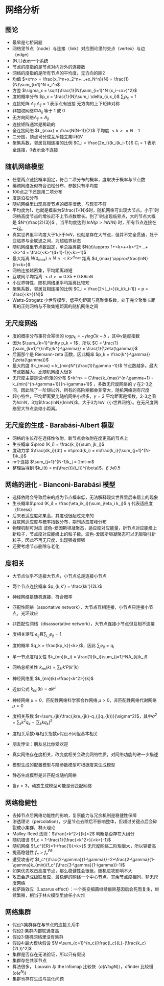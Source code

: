# 网络分析 {#neta}

## 图论

- 最早是七桥问题
- 网络里节点（node）与连接（link）对应图论里的交点（vertex）与边（edge）
- (N,L)表示一个系统
- 节点的度指的是节点对内对外的连接数
- 网络的度指的是所有节点的平均度，无方向的除2
- 均值 $<x^n> = \frac{x_1^n+x_2^n+...+x_N^n}{N} = \frac{1}{N}\sum_{i=1}^N x_i^n$
- 方差 $\sigma_x = \sqrt{\frac{1}{N}\sum_{i=1}^N (x_i-<x>)^2}$
- 度的概率分布 $p_x = \frac{1}{N}\sum_i \delta_{x,x_i}$ $\sum_ip_x = 1$
- 连接矩阵 $A_{ij}$ $A_{ij} = 1$ 表示点有链接 无方向的上下矩阵对称
- 非加权网络中$A_{ij}$ 等于 1 或 0
- 无方向网络$A_{ij} = A_{ji}$
- 连接矩阵通常是稀疏的
- 全连接网络 $L_{max} = \frac{N(N-1)}{2}$ 平均度 $<k> = N-1$
- 二分图，顶点可分成互斥独立集U和V
- 聚集系数，邻居互相连接的比例 $C_i = \frac{2e_i}{k_i(k_i-1)}$ $C_i =1$ 表示全连接，0表示全不连接

## 随机网络模型

- 任意两点链接概率固定，符合二项分布的概率，度取决于概率与节点数
- 稀疏网络近似符合泊松分布，参数只有平均度
- 100点之下还是用二项分布
- 度是泊松分布
- 随机网络里出现高度节点的概率很低，与现实不符
- 平均度为1，也就是概率为$\frac{1}{N}$时，随机网络可出现大节点。小于1时网络高度节点的增长赶不上节点数增长。到了1时出现临界点，大的节点大概是 $N^{\frac{2}{3}}$ 。当平均度达到 $lnN(p>lnN/N)$ 时，所有节点连接在一起。
- 真实世界里平均度大于1小于$lnN$，也就是存在大节点，但并不完全贯通，处于亚临界与全联通之间，为超临界状态
- 随机网络里节点数固定，单总距离数 $N(d)\approx 1+<k>+<k>^2+...+<k>^d = \frac{<k>^{d+1}-1}{<k>-1}$
- 最大距离 $N(d_{max})\approx N \approx <k>^{d_{max}}$ 距离 $d_{max} \approx\frac{lnN}{ln<k>}$ 
- 网络连接越密集，平均距离越短
- 互联网平均距离 $<d> \approx 0.35+0.89lnN$
- 小世界特性，随机网络里平均距离比较短
- 聚集系数，邻居互相连接的比例 $C_i = \frac{2<L_i>}{k_i(k_i-1)} = p = \frac{<k>}{N}$ 
- Watts-Strogatz 小世界模型，低平均距离与高聚集系数，处于完全聚集长距离的正则网络与不聚集短距离的随机网络之间

## 无尺度网络

- 度的概率分布事符合幂律的 $log p_k = -\gamma logCk+b$ ，其中$\gamma$是度指数
- 因为 $\sum_{k=1}^\infty p_k = 1$，所以 $C = \frac{1}{\sum_{k=1}^{\infty}k^{-\gamma}} = \frac{1}{\zeta(\gamma)}$ 
- 后面那个是 Riemann-zeta 函数，因此概率 $p_k = \frac{k^{-\gamma}}{\zeta(\gamma)}$
- 最大的度 $k_{max} = k_{min}N^{\frac{1}{\gamma -1}}$ 节点数越多，最大节点数越大，比随机网络大很多
- 无尺度主要是说n阶矩的分布 $<k^n> = C\frac{k_{max}^{n-\gamma+1} - k_{min}^{n-\gamma+1}}{n-\gamma+1}$ ，多数无尺度网络的 $\gamma$ 在2-3之间，因此除了一阶矩以外，所有的高阶矩都会非常大，随机网络则有尺度
- 超小特性，平均距离要比随机网络小很多，$\gamma =2$ 平均距离是常数，2-3之间为$lnlnN$，3为$\frac{lnN}{lnlnN}$，大于3为$lnN$（小世界网络）。在无尺度网络里大节点会缩小距离。

## 无尺度的生成 - Barabási-Albert 模型

- 网络的生长存在选择性依附，新节点会依附在度更高的节点上
- 生长概率 $\prod (K_i) = \frac{k_i}{\sum_jk_j}$
- 度动力学 $\frac{dk_i}{dt} = m\prod(k_i) = m\frac{k_i}{\sum_{j=1}^{N-1}k_j}$ 
- m个连接 $\sum_{j=1}^{N-1}k_j = 2mt-m$
- 整理后得到 $k_i(t) = m(\frac{t}{t_i})^{\beta}$，$\beta$ 为0.5

## 网络的进化 - Bianconi-Barabási 模型

- 选择依附会导致后来的成为节点概率低，无法解释现实世界里后来居上的现象
- 生长概率$\prod (K_i) = \frac{\eta_ik_i}{\sum_j\eta_i k_j}$ $\eta$ 代表适应度（fitness）
- 后来者适应度如果高，其度也很超过先来的
- 互联网适应度与概率指数分布，期刊适应度峰分布
- 物理机制可对应 波色-爱因斯坦凝聚态，适应度对应能量，新节点对应能级上新粒子，节点度对应能级上的粒子数。波色-爱因斯坦凝聚态可以无限吸引新粒子，因此不再无尺度，出现强者恒强
- 还要考虑节点删除与老化

## 度相关

- 大节点似乎不连接大节点，小节点总是连接小节点

- 两个节点连接概率 $p_{k,k'} = \frac{kk'}{2L}$

- 神经网络是随机连接，符合概率

- 匹配性网络（assortative network），大节点互相连接，小节点只连接小节点，光环效应

- 非匹配性网络（disassortative network），大节点连接小节点但互相不连接

- 度相关矩阵 $e_{ij}$且$\sum_{i,j}e_{ij} = 1$

- 度的概率 $q_k = \frac{kp_k}{<k>}$，因此 $\sum_je_{ij} = q_i$

- 单一节点度相关性 $k_{nn}(k_i) = \frac{1}{k_i}\sum_{j=1}^NA_{ij}k_j$

- 网络总相关性 $k_{nn}(k) = \sum_{k'}k'P(k'|k)$

- 神经网络里 $k_{nn}(k)=\frac{<k^2>}{k}$

- 近似公式 $k_{nn}(k)=ak^{\mu}$

- 神经网络 $\mu = 0$，匹配性网络科学家合作网络 $\mu>0$，非匹配性网络代谢网络 $\mu<0$

- 度相关系数  $r=\sum_{jk}\frac{jk(e_{jk}-q_{j}q_{k})}{\sigma^2}$，其中$\sigma^2=\sum_{k}k^2q_k - [\sum_kkq_k]^2$

- 度相关系数$r$与相关指数$\mu$假设不同但基本相关

- 朋友悖论：朋友总比你受欢迎

- 真实网络存在度相关，改变度相关会改变网络性质，对网络功能的进一步描述

- 模型生成的配置模型与隐参数模型可根据度来生成模型

- 静态生成模型是非匹配或随机网络

- 当$\gamma>3$，动态生成模型可能是弱匹配网络

## 网络稳健性

- 去掉节点后网络功能性的影响，复原能力与冗余机制是稳健性保障
- 渗透理论（percolation），少量节点去除后不影响整体，但超过关键点后会碎裂成小集群，林火理论
- Malloy-Reed 法则：$\frac{<k^2>}{k}>2$ 判断是否存在大组分
- 随机错误 $f_c = 1-\frac{1}{\frac{<k^2>}{<k>}-1}$
- 随机网络 $f_c^{ER}=1-\frac{1}{<k>}$ 无尺度网络二阶矩很大，所以容错高
- 提高稳健性 $f_c>f_c^{ER}$
- 遭受攻击时 $f_c^{\frac{2-\gamma}{1-\gamma}}=2+\frac{2-\gamma}{1-\gamma}k_{min}(f_c^{\frac{3-\gamma}{1-\gamma}}-1)$
- 如果优先攻击高度节点，那么稳健性会很低，随机进攻影响不大
- 攻击会造成级联反应，最稳健的网络一个中心节点，其余节点度相同，非无尺度网络
- 拉萨路效应（Lazarus effect）：一个突变细菌继续敲除基因后会死而复生，继续繁殖，相当于林火模型里放任小火堆

## 网络集群

- 假设1:集群存在与节点的连接关系中
- 假设2:集群内部联通度高
- 假设3:随机网络里没有集群
- 假设4:最大模块假设 $M=\sum_{c=1}^{n_c}[\frac{l_c}{L}-(\frac{k_c}{2L})^2]$
- 集群是否存在无法验证，所以只有假设
- 集群存在共享节点
- 算法很多， Louvain 与 the Infomap 比较快（$o(NlogN)$），cfinder 比较慢($o(e^N)$)
- 集群也存在生成与进化问题
